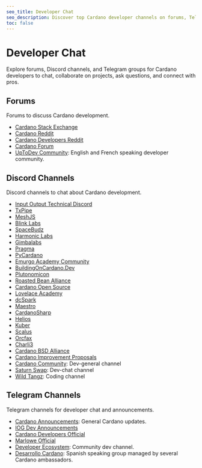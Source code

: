 ```yaml
---
seo_title: Developer Chat
seo_description: Discover top Cardano developer channels on forums, Telegram, and Discord. Collaborate on blockchain projects, ask questions, and connect with pros.
toc: false
---
```


# Developer Chat

Explore forums, Discord channels, and Telegram groups for Cardano developers to chat, collaborate on projects, ask questions, and connect with pros.

## Forums

Forums to discuss Cardano development.

- [Cardano Stack Exchange](https://cardano.stackexchange.com/)
- [Cardano Reddit](https://www.reddit.com/r/Cardano/)
- [Cardano Developers Reddit](https://www.reddit.com/r/CardanoDevelopers/)
- [Cardano Forum](https://forum.cardano.org/)
- [UpToDev Community](https://updevcommunity.com/): English and French speaking developer community.

## Discord Channels

Discord channels to chat about Cardano development.

- [Input Output Technical Discord](https://discord.com/invite/inputoutput)<OS url="https://github.com/input-output-hk/" />
- [TxPipe](https://discord.gg/sJ2D3g33Qp)<OS url="https://github.com/txpipe/" />
- [MeshJS](https://discord.gg/R9xFAD9MKG)<OS url="https://github.com/MeshJS/" />
- [Blink Labs](https://discord.gg/jx9dxarjyv)<OS url="github.com/blinklabs-io/" />
- [SpaceBudz](https://discord.gg/spacebudz)<OS url="github.com/spacebudz/" />
- [Harmonic Labs](https://discord.gg/P6fbZSA85f)<OS url="https://github.com/harmoniclabs" />
- [Gimbalabs](https://discord.gg/6qZ7pTAnKB)<OS url="https://github.com/gimbalabs" />
- [Pragma](https://discord.gg/M65GBpkGjK)<OS url="https://github.com/pragma-org" />
- [PyCardano](https://discord.gg/MazZyMPjC6)<OS url="https://github.com/Python-Cardano/" />
- [Emurgo Academy Community](https://discord.gg/FdKrMsXuDe)<OS url="https://github.com/Emurgo" />
- [BuildingOnCardano.Dev](https://discord.gg/zgYYbTjfVx)<OS url="https://github.com/selfdriven-foundation" />
- [Plutonomicon](https://discord.gg/RrAg4ZEuNp)<OS url="https://github.com/Plutonomicon" />
- [Roasted Bean Alliance](https://discord.gg/7rWnEvgCg3)<OS url="https://github.com/bloxbean" />
- [Cardano Open Source](https://discord.gg/VvraErKX7p)<OS url="https://github.com/wimsio" />
- [Lovelace Academy](https://discord.gg/wvjgN5wzMQ)<OS url="https://github.com/lovelaceacademy" />
- [dcSpark](https://discord.gg/UX62bjCxVg)<OS url="https://github.com/dcSpark" />
- [Maestro](https://discord.gg/EWZ2CtFRPJ)<OS url="https://github.com/maestro-org" />
- [CardanoSharp](https://discord.gg/XtFg8v55T9)<OS url="https://github.com/CardanoSharp" />
- [Helios](https://discord.gg/qtN8AM3WNH)<OS url="https://github.com/HeliosLang" />
- [Kuber](https://discord.gg/xDSmAX6MXC)<OS url="github.com/dquadrant/" />
- [Scalus](https://discord.gg/TPwTDbNNce)<OS url="https://github.com/nau" />
- [Orcfax](https://discord.gg/kePcGwK4Aw)<OS url="https://github.com/orcfax" />
- [Charli3](https://discord.gg/ayhJQTSGzt)<OS url="https://github.com/Charli3-Official" />
- [Cardano BSD Alliance](https://discord.gg/Hm7gAJvenP)<OS url="https://github.com/cardano-bsd-alliance" />
- [Cardano Improvement Proposals](https://discord.gg/Upj2ryXf6e)<OS url="https://github.com/cardano-foundation/CIPs" />
- [Cardano Community](https://discord.gg/v5AEnHJ6Nx)<OS url="https://github.com/cardano-foundation/" />: Dev-general channel
- [Saturn Swap](https://discord.gg/wu5fBxkJpG)<OS url="https://github.com/Orion-Crypto" />: Dev-chat channel
- [Wild Tangz](https://discord.com/invite/wildtangz)<OS url="https://github.com/thaddeusdiamond" />: Coding channel

## Telegram Channels

Telegram channels for developer chat and announcements.

- [Cardano Announcements](https://t.me/CardanoAnnouncements)<OS url="https://github.com/input-output-hk" />: General Cardano updates.
- [IOG Dev Announcements](https://t.me/IOdevannouncements)<OS url="https://github.com/input-output-hk" />
- [Cardano Developers Official](https://t.me/CardanoDevelopersOfficial)<OS url="https://github.com/cardano-foundation" />
- [Marlowe Official](https://t.me/IOHK_Marlowe)<OS url="https://github.com/marlowe-lang" />
- [Developer Ecosystem](https://t.me/DeveloperEcosystem): Community dev channel.
- [Desarrollo Cardano](https://t.me/DesarrolloCardano): Spanish speaking group managed by several Cardano ambassadors.
